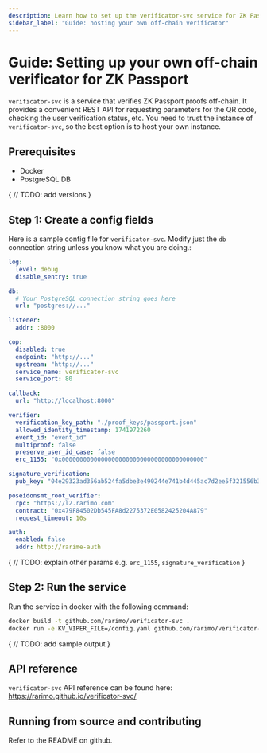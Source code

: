 ```yaml
---
description: Learn how to set up the verificator-svc service for ZK Passport.
sidebar_label: "Guide: hosting your own off-chain verificator"
---
```


# Guide: Setting up your own off-chain verificator for ZK Passport

`verificator-svc` is a service that verifies ZK Passport proofs off-chain. It provides a convenient REST API for requesting parameters for the QR code, checking the user verification status, etc. You need to trust the instance of `verificator-svc`, so the best option is to host your own instance.

## Prerequisites

- Docker
- PostgreSQL DB

{
// TODO: add versions
}

## Step 1: Create a config fields

Here is a sample config file for `verificator-svc`. Modify just the `db` connection string unless you know what you are doing.:

```yaml title="config.yaml"
log:
  level: debug
  disable_sentry: true

db:
  # Your PostgreSQL connection string goes here
  url: "postgres://..."

listener:
  addr: :8000

cop:
  disabled: true
  endpoint: "http://..."
  upstream: "http://..."
  service_name: verificator-svc
  service_port: 80

callback:
  url: "http://localhost:8000"

verifier:
  verification_key_path: "./proof_keys/passport.json"
  allowed_identity_timestamp: 1741972260
  event_id: "event_id"
  multiproof: false
  preserve_user_id_case: false
  erc_1155: "0x0000000000000000000000000000000000000000"

signature_verification:
  pub_key: "04e29323ad356ab524fa5dbe3e490244e741b4d445ac7d2ee5f321556b3fda616bb9d2f2216fc27e099ab3019103cca872679e130629b2b90ea16cedb2b2136371"

poseidonsmt_root_verifier:
  rpc: "https://l2.rarimo.com"
  contract: "0x479F84502Db545FA8d2275372E0582425204A879"
  request_timeout: 10s

auth:
  enabled: false
  addr: http://rarime-auth
```

{
  // TODO: explain other params e.g. `erc_1155`, `signature_verification`
}


## Step 2: Run the service

Run the service in docker with the following command:

```bash
docker build -t github.com/rarimo/verificator-svc .
docker run -e KV_VIPER_FILE=/config.yaml github.com/rarimo/verificator-svc
```

{
// TODO: add sample output
}

## API reference

`verificator-svc` API reference can be found here: <OutLink href="https://rarimo.github.io/verificator-svc/">https://rarimo.github.io/verificator-svc/</OutLink>

## Running from source and contributing

Refer to the <OutLink href="https://github.com/rarimo/verificator-svc">README</OutLink> on github.